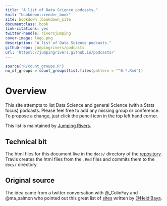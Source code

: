 ```yaml
--- 
title: "A list of Data Science podcasts."
knit: "bookdown::render_book"
site: bookdown::bookdown_site
documentclass: book
link-citations: yes
twitter-handle: riversjumping
cover-image: logo.png
description: "A list of Data Science podcasts."
github-repo: jumpingrivers/podcasts
url: 'https\://jumpingrivers.github.io/podcasts/'
---
```

```r
source("R/count_groups.R")
no_of_groups = count_groups(list.files(pattern = "^0.*.Rmd"))
```

# Overview

This site attempts to list Data Science and general Science (with a Stats focus) podcasts. 
Please feel free to add any missing group or conference.
To propose a change, just click the pencil icon in the top left hand corner.

This list is maintained by [Jumping Rivers](https://www.jumpingrivers.com).

## Technical bit 

The html files for this document live in the `docs/` directory of the [repository](https://github.com/jumpingrivers/podcasts/). Travis
creates the html files from the `.Rmd` files and commits them to the `docs/` directory.

## Original source

The idea came from a twitter conversation with \@_ColinFay and \@ma_salmon who pointed out
this great list of [sites](http://heidiseibold.github.io/2016/12/04/podcasts/) written by
[\@HeidiBaya](https://twitter.com/HeidiBaya).
